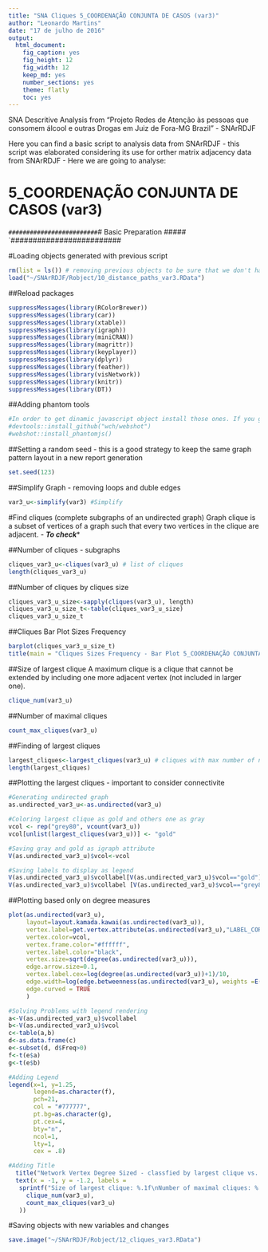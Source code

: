 ```yaml
---
title: "SNA Cliques 5_COORDENAÇÃO CONJUNTA DE CASOS (var3)"
author: "Leonardo Martins"
date: "17 de julho de 2016"
output: 
  html_document: 
    fig_caption: yes
    fig_height: 12
    fig_width: 12
    keep_md: yes
    number_sections: yes
    theme: flatly
    toc: yes
---
```

SNA Descritive Analysis from "Projeto Redes de Atenção às pessoas que consomem álcool e outras Drogas em Juiz de Fora-MG   Brazil"  - SNArRDJF

Here you can find a basic script to analysis data from SNArRDJF - this script was elaborated considering its use for orther matrix adjacency data from SNArRDJF - Here we are going to analyse:

# 5_COORDENAÇÃO CONJUNTA DE CASOS (var3)

`#########################
`# Basic Preparation #####
`#########################

#Loading objects generated with previous script 
```r
rm(list = ls()) # removing previous objects to be sure that we don't have objects conflicts name
load("~/SNArRDJF/Robject/10_distance_paths_var3.RData")
```
##Reload packages
```r
suppressMessages(library(RColorBrewer))
suppressMessages(library(car))
suppressMessages(library(xtable))
suppressMessages(library(igraph))
suppressMessages(library(miniCRAN))
suppressMessages(library(magrittr))
suppressMessages(library(keyplayer))
suppressMessages(library(dplyr))
suppressMessages(library(feather))
suppressMessages(library(visNetwork))
suppressMessages(library(knitr))
suppressMessages(library(DT))
```
##Adding phantom tools
```r
#In order to get dinamic javascript object install those ones. If you get problems installing go to Stackoverflow.com and type your error to discover what to do. In some cases the libraries need to be intalled in outside R libs.
#devtools::install_github("wch/webshot")
#webshot::install_phantomjs()
```
##Setting a random seed - this is a good strategy to keep the same graph pattern layout in a new report generation
```r
set.seed(123)
```

##Simplify Graph - removing loops and duble edges 
```r
var3_u<-simplify(var3) #Simplify
```

#Find cliques (complete subgraphs of an undirected graph)
Graph clique is a subset of vertices of a graph such that every two vertices in the clique are adjacent. - ***To check****

##Number of cliques - subgraphs
```r
cliques_var3_u<-cliques(var3_u) # list of cliques 
length(cliques_var3_u)
```
##Number of cliques by cliques size
```r
cliques_var3_u_size<-sapply(cliques(var3_u), length) 
cliques_var3_u_size_t<-table(cliques_var3_u_size)
cliques_var3_u_size_t
```

##Cliques Bar Plot Sizes Frequency
```r
barplot(cliques_var3_u_size_t)
title(main = "Cliques Sizes Frequency - Bar Plot 5_COORDENAÇÃO CONJUNTA DE CASOS (var3)", font.main = 4)
```

##Size of largest clique 
A maximum clique is a clique that cannot be extended by including one more adjacent vertex (not included in larger one). 
```r
clique_num(var3_u)
```
##Number of maximal cliques
```r
count_max_cliques(var3_u)
```
##Finding of largest cliques
```r
largest_cliques<-largest_cliques(var3_u) # cliques with max number of nodes
length(largest_cliques)
```

##Plotting the largest cliques - important to consider connectivite 
```r
#Generating undirected graph
as.undirected_var3_u<-as.undirected(var3_u)

#Coloring largest clique as gold and others one as gray
vcol <- rep("grey80", vcount(var3_u))
vcol[unlist(largest_cliques(var3_u))] <- "gold"

#Saving gray and gold as igraph attribute
V(as.undirected_var3_u)$vcol<-vcol

#Saving labels to display as legend
V(as.undirected_var3_u)$vcollabel[V(as.undirected_var3_u)$vcol=="gold"]<-"Largets Clique"
V(as.undirected_var3_u)$vcollabel [V(as.undirected_var3_u)$vcol=="grey80"]<-"Others"
```

##Plotting based only on degree measures 
```r
plot(as.undirected(var3_u), 
     layout=layout.kamada.kawai(as.undirected(var3_u)), 
     vertex.label=get.vertex.attribute(as.undirected(var3_u),"LABEL_COR"),
     vertex.color=vcol,
     vertex.frame.color="#ffffff",
     vertex.label.color="black",
     vertex.size=sqrt(degree(as.undirected(var3_u))),
     edge.arrow.size=0.1,
     vertex.label.cex=log(degree(as.undirected(var3_u))+1)/10,
     edge.width=log(edge.betweenness(as.undirected(var3_u), weights =E(as.undirected(var3_u))$var3))/50,
     edge.curved = TRUE
     )

#Solving Problems with legend rendering 
a<-V(as.undirected_var3_u)$vcollabel
b<-V(as.undirected_var3_u)$vcol
c<-table(a,b)
d<-as.data.frame(c)
e<-subset(d, d$Freq>0)
f<-t(e$a)
g<-t(e$b)

#Adding Legend
legend(x=1, y=1.25,
       legend=as.character(f),
       pch=21,
       col = "#777777", 
       pt.bg=as.character(g),
       pt.cex=4,
       bty="n", 
       ncol=1,
       lty=1,
       cex = .8)

#Adding Title
  title("Network Vertex Degree Sized - classfied by largest clique vs. others", sub = "Source: from authors ")
  text(x = -1, y = -1.2, labels = 
   sprintf("Size of largest clique: %.1f\nNumber of maximal cliques: %.1f",
     clique_num(var3_u), 
     count_max_cliques(var3_u)
   ))
```

#Saving objects with new variables and changes
```r
save.image("~/SNArRDJF/Robject/12_cliques_var3.RData") 
```


